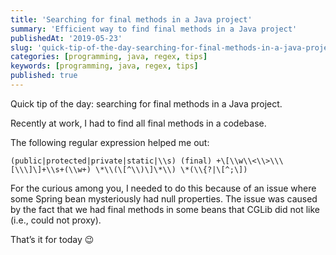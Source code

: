 ```yaml
---
title: 'Searching for final methods in a Java project'
summary: 'Efficient way to find final methods in a Java project'
publishedAt: '2019-05-23'
slug: 'quick-tip-of-the-day-searching-for-final-methods-in-a-java-project'
categories: [programming, java, regex, tips]
keywords: [programming, java, regex, tips]
published: true
---
```


Quick tip of the day: searching for final methods in a Java project.

Recently at work, I had to find all final methods in a codebase.

The following regular expression helped me out:

```regex
(public|protected|private|static|\\s) (final) +\[\\w\\<\\>\\\[\\\]\]+\\s+(\\w+) \*\\(\[^\\)\]\*\\) \*(\\{?|\[^;\])
```

For the curious among you, I needed to do this because of an issue where some Spring bean mysteriously had null properties. The issue was caused by the fact that we had final methods in some beans that CGLib did not like (i.e., could not proxy).

That’s it for today 😉

<BlogPostSignature />
